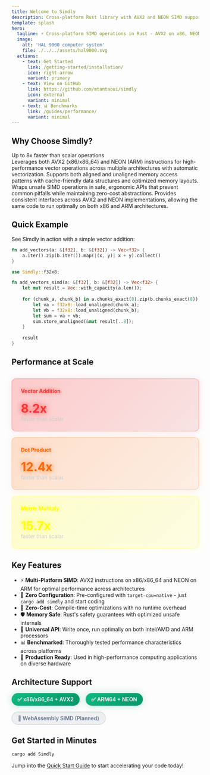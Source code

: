 ```yaml
---
title: Welcome to Simdly
description: Cross-platform Rust library with AVX2 and NEON SIMD support for fast computations.
template: splash
hero:
  tagline: ⚡ Cross-platform SIMD operations in Rust - AVX2 on x86, NEON on ARM
  image:
    alt: 'HAL 9000 computer system'
    file: ./../../assets/hal9000.svg
  actions:
    - text: Get Started
      link: /getting-started/installation/
      icon: right-arrow
      variant: primary
    - text: View on GitHub
      link: https://github.com/mtantaoui/simdly
      icon: external
      variant: minimal
    - text: 📊 Benchmarks
      link: /guides/performance/
      variant: minimal
---
```



## Why Choose Simdly?

<div class="performance-badge">
  Up to 8x faster than scalar operations
</div>

<CardGrid stagger>
	<Card title="🚀 Cross-Platform SIMD" icon="rocket">
		Leverages both AVX2 (x86/x86_64) and NEON (ARM) instructions for high-performance vector operations across multiple architectures with automatic vectorization.
	</Card>
	<Card title="🧠 Memory Efficient" icon="setting">
		Supports both aligned and unaligned memory access patterns with cache-friendly data structures and optimized memory layouts.
	</Card>
	<Card title="🛡️ Safe Abstractions" icon="approve-check">
		Wraps unsafe SIMD operations in safe, ergonomic APIs that prevent common pitfalls while maintaining zero-cost abstractions.
	</Card>
	<Card title="🔧 Universal API" icon="puzzle">
		Provides consistent interfaces across AVX2 and NEON implementations, allowing the same code to run optimally on both x86 and ARM architectures.
	</Card>
</CardGrid>

## Quick Example

See Simdly in action with a simple vector addition:

<Tabs>
<TabItem label="Scalar (Slow)">

```rust
fn add_vectors(a: &[f32], b: &[f32]) -> Vec<f32> {
    a.iter().zip(b.iter()).map(|(x, y)| x + y).collect()
}
```

</TabItem>
<TabItem label="SIMD (Fast)">

```rust
use Simdly::f32x8;

fn add_vectors_simd(a: &[f32], b: &[f32]) -> Vec<f32> {
    let mut result = Vec::with_capacity(a.len());
    
    for (chunk_a, chunk_b) in a.chunks_exact(8).zip(b.chunks_exact(8)) {
        let va = f32x8::load_unaligned(chunk_a);
        let vb = f32x8::load_unaligned(chunk_b);
        let sum = va + vb;
        sum.store_unaligned(&mut result[..8]);
    }
    
    result
}
```

</TabItem>
</Tabs>

## Performance at Scale

<div style="display: grid; grid-template-columns: repeat(auto-fit, minmax(250px, 1fr)); gap: 1rem; margin: 2rem 0;">
  <div style="background: linear-gradient(135deg, rgba(255, 0, 0, 0.2), rgba(204, 0, 0, 0.1)); padding: 1.5rem; border-radius: 12px; border: 1px solid rgba(255, 0, 0, 0.3); box-shadow: 0 0 20px rgba(255, 0, 0, 0.1);">
    <h4 style="margin-top: 0; color: #ff3333; text-shadow: 0 0 10px rgba(255, 0, 0, 0.5);">Vector Addition</h4>
    <div style="font-size: 2rem; font-weight: bold; color: #ff3333; text-shadow: 0 0 15px rgba(255, 0, 0, 0.8);">8.2x</div>
    <div style="color: #cccccc;">faster than scalar</div>
  </div>
  
  <div style="background: linear-gradient(135deg, rgba(255, 102, 0, 0.2), rgba(255, 102, 0, 0.1)); padding: 1.5rem; border-radius: 12px; border: 1px solid rgba(255, 102, 0, 0.3); box-shadow: 0 0 20px rgba(255, 102, 0, 0.1);">
    <h4 style="margin-top: 0; color: #ff6600; text-shadow: 0 0 10px rgba(255, 102, 0, 0.5);">Dot Product</h4>
    <div style="font-size: 2rem; font-weight: bold; color: #ff6600; text-shadow: 0 0 15px rgba(255, 102, 0, 0.8);">12.4x</div>
    <div style="color: #cccccc;">faster than scalar</div>
  </div>
  
  <div style="background: linear-gradient(135deg, rgba(255, 255, 0, 0.2), rgba(255, 255, 0, 0.1)); padding: 1.5rem; border-radius: 12px; border: 1px solid rgba(255, 255, 0, 0.3); box-shadow: 0 0 20px rgba(255, 255, 0, 0.1);">
    <h4 style="margin-top: 0; color: #ffff00; text-shadow: 0 0 10px rgba(255, 255, 0, 0.5);">Matrix Multiply</h4>
    <div style="font-size: 2rem; font-weight: bold; color: #ffff00; text-shadow: 0 0 15px rgba(255, 255, 0, 0.8);">15.7x</div>
    <div style="color: #cccccc;">faster than scalar</div>
  </div>
</div>

## Key Features

- ⚡ **Multi-Platform SIMD**: AVX2 instructions on x86/x86_64 and NEON on ARM for optimal performance across architectures
- 🔧 **Zero Configuration**: Pre-configured with `target-cpu=native` - just `cargo add simdly` and start coding
- 🚀 **Zero-Cost**: Compile-time optimizations with no runtime overhead
- 🛡️ **Memory Safe**: Rust's safety guarantees with optimized unsafe internals
- 🔧 **Universal API**: Write once, run optimally on both Intel/AMD and ARM processors
- 📊 **Benchmarked**: Thoroughly tested performance characteristics across platforms
- 🎯 **Production Ready**: Used in high-performance computing applications on diverse hardware

## Architecture Support

<div style="display: flex; gap: 1rem; margin: 1rem 0; flex-wrap: wrap;">
  <span style="background: linear-gradient(135deg, #10b981, #059669); color: white; padding: 0.5rem 1rem; border-radius: 9999px; font-weight: 600; box-shadow: 0 0 20px rgba(16, 185, 129, 0.3);">✅ x86/x86_64 + AVX2</span>
  <span style="background: linear-gradient(135deg, #10b981, #059669); color: white; padding: 0.5rem 1rem; border-radius: 9999px; font-weight: 600; box-shadow: 0 0 20px rgba(16, 185, 129, 0.3);">✅ ARM64 + NEON</span>
  <span style="background: rgba(100, 116, 139, 0.1); color: #64748b; padding: 0.5rem 1rem; border-radius: 9999px; font-weight: 600; border: 1px solid rgba(100, 116, 139, 0.3);">🚧 WebAssembly SIMD (Planned)</span>
</div>

## Get Started in Minutes

```bash
cargo add Simdly
```

Jump into the [Quick Start Guide](/getting-started/quick-start/) to start accelerating your code today!
